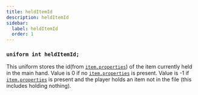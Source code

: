 ```yaml
---
title: heldItemId
description: heldItemId
sidebar:
  label: heldItemId
  order: 1
---
```


### `uniform int heldItemId;`

This uniform stores the id(from [`item.properties`](/reference/miscellaneous/item_properties)) of the item currently held in the main hand. Value is 0 if no [`item.properties`](/reference/miscellaneous/item_properties) is present. Value is -1 if [`item.properties`](/reference/miscellaneous/item_properties) is present and the player holds an item not in the file (this includes holding nothing).